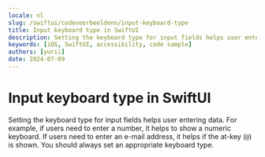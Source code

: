 ```yaml
---
locale: nl
slug: /swiftui/codevoorbeeldenn/input-keyboard-type
title: Input keyboard type in SwiftUI
description: Setting the keyboard type for input fields helps user entering data.
keywords: [iOS, SwiftUI, accessibility, code sample]
authors: [yurii]
date: 2024-07-09
---
```


# Input keyboard type in SwiftUI

Setting the keyboard type for input fields helps user entering data. For example, if users need to enter a number, it helps to show a numeric keyboard. If users need to enter an e-mail address, it helps if the at-key (`@`) is shown. You should always set an appropriate keyboard type.

<CodeSample id="input-keyboard-type" platform="swiftui" locale="nl"/>
